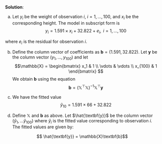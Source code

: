 \color{blue}

**Solution**:

(a) Let $y_i$ be the weight of observation $i$, $i = 1, \dots, 100$, and $x_i$ be the corresponding height. The model in subscript form is $$y_i = 1.591 \times x_i + 32.822 + e_i, \text{ } i = 1, \dots, 100$$

where $e_i$ is the residual for observation $i$.

(b) Define the column vector of coefficients as $\textbf{b} = (1.591, 32.822)$. Let $\textbf{y}$ be the column vector $(y_1, \dots, y_{100})$ and let $$\mathbb{X} = \begin{bmatrix}
x_1 & 1 \\
\vdots & \vdots \\
x_{100} & 1
\end{bmatrix}
$$ 
We obtain $\textbf{b}$ using the equation $$\textbf{b} = (\mathbb{X}^\top \mathbb{X})^{-1}\mathbb{X}^\top\textbf{y}$$

(c) We have the fitted value $$\hat{y}_{10} = 1.591 \times 66 + 32.822$$

(d) Define $\mathbb{X}$ and $\textbf{b}$ as above. Let $\hat{\textbf{y}}$ be the column vector $(\hat{y}_1, \dots \hat{y}_{100})$ where $\hat{y}_i$ is the fitted value corresponding to observation $i$. The fitted values are given by:

$$ \hat{\textbf{y}} = \mathbb{X}\textbf{b}$$

\color{black}